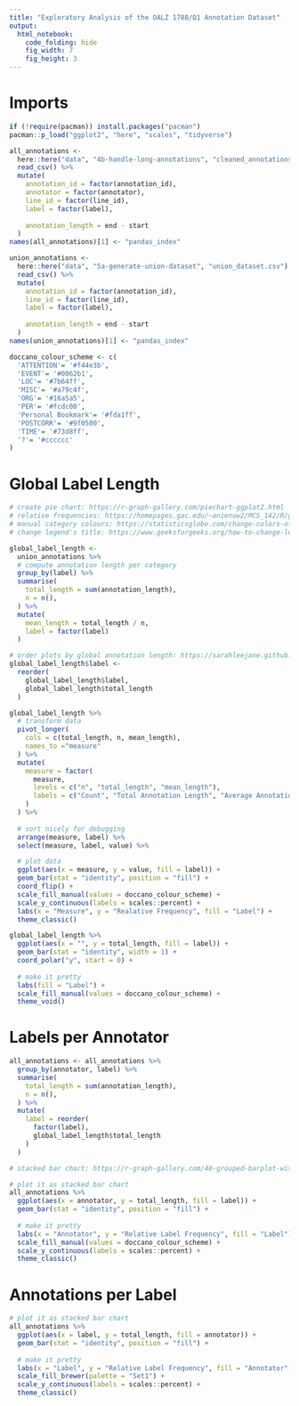 ```yaml
---
title: "Exploratory Analysis of the OALZ 1788/Q1 Annotation Dataset"
output: 
  html_notebook: 
    code_folding: hide
    fig_width: 7
    fig_height: 3
---
```




# Imports
```r
if (!require(pacman)) install.packages("pacman")
pacman::p_load("ggplot2", "here", "scales", "tidyverse")
```

```r
all_annotations <-
  here::here("data", "4b-handle-long-annotations", "cleaned_annotations.csv") %>%
  read_csv() %>%
  mutate(
    annotation_id = factor(annotation_id),
    annotator = factor(annotator),
    line_id = factor(line_id),
    label = factor(label),
    
    annotation_length = end - start
  )
names(all_annotations)[1] <- "pandas_index"
```  

```r
union_annotations <-
  here::here("data", "5a-generate-union-dataset", "union_dataset.csv") %>%
  read_csv() %>%
  mutate(
    annotation_id = factor(annotation_id),
    line_id = factor(line_id),
    label = factor(label),
    
    annotation_length = end - start
  )
names(union_annotations)[1] <- "pandas_index"
```

```r
doccano_colour_scheme <- c(
  'ATTENTION'= '#f44e3b',
  'EVENT'= '#0062b1',
  'LOC'= '#7b64ff',
  'MISC'= '#a79c4f',
  'ORG'= '#16a5a5',
  'PER'= '#fcdc00',
  'Personal Bookmark'= '#fda1ff',
  'POSTCORR'= '#9f0500',
  'TIME'= '#73d8ff',
  '?'= '#cccccc'
)
```





# Global Label Length
```r
# create pie chart: https://r-graph-gallery.com/piechart-ggplot2.html
# relative frequencies: https://homepages.gac.edu/~anienow2/MCS_142/R/ggplot2-barchart.html --> set aes(x = "")
# manual category colours: https://statisticsglobe.com/change-colors-of-bars-in-ggplot2-barchart-in-r
# change legend's title: https://www.geeksforgeeks.org/how-to-change-legend-title-in-ggplot2-in-r/

global_label_length <-
  union_annotations %>%
  # compute annotation length per category
  group_by(label) %>%
  summarise(
    total_length = sum(annotation_length),
    n = n(),
  ) %>%
  mutate(
    mean_length = total_length / n,
    label = factor(label)
  )

# order plots by global annotation length: https://sarahleejane.github.io/learning/r/2014/09/17/ordering-factors-by-another-column-with-R.html
global_label_length$label <-
  reorder(
    global_label_length$label,
    global_label_length$total_length
  )
```

```r
global_label_length %>%
  # transform data
  pivot_longer(
    cols = c(total_length, n, mean_length),
    names_to ="measure"
  ) %>%
  mutate(
    measure = factor(
      measure,
      levels = c("n", "total_length", "mean_length"),
      labels = c("Count", "Total Annotation Length", "Average Annotation Length")
    )
  ) %>%
  
  # sort nicely for debugging
  arrange(measure, label) %>%
  select(measure, label, value) %>%

  # plot data
  ggplot(aes(x = measure, y = value, fill = label)) +
  geom_bar(stat = "identity", position = "fill") +
  coord_flip() +
  scale_fill_manual(values = doccano_colour_scheme) +
  scale_y_continuous(labels = scales::percent) +
  labs(x = "Measure", y = "Realative Frequency", fill = "Label") +
  theme_classic()
```


```r
global_label_length %>%
  ggplot(aes(x = "", y = total_length, fill = label)) +
  geom_bar(stat = "identity", width = 1) +
  coord_polar("y", start = 0) +
  
  # make it pretty
  labs(fill = "Label") +
  scale_fill_manual(values = doccano_colour_scheme) +
  theme_void()
```





# Labels per Annotator
```r
all_annotations <- all_annotations %>%
  group_by(annotator, label) %>%
  summarise(
    total_length = sum(annotation_length),
    n = n(),
  ) %>%
  mutate(
    label = reorder(
      factor(label),
      global_label_length$total_length
    )
  )
```


```r
# stacked bar chart: https://r-graph-gallery.com/48-grouped-barplot-with-ggplot2 --> position = "fill"

# plot it as stacked bar chart
all_annotations %>%
  ggplot(aes(x = annotator, y = total_length, fill = label)) +
  geom_bar(stat = "identity", position = "fill") +
  
  # make it pretty
  labs(x = "Annotator", y = "Relative Label Frequency", fill = "Label") +
  scale_fill_manual(values = doccano_colour_scheme) +
  scale_y_continuous(labels = scales::percent) +
  theme_classic()
```

# Annotations per Label
```r
# plot it as stacked bar chart
all_annotations %>%
  ggplot(aes(x = label, y = total_length, fill = annotator)) +
  geom_bar(stat = "identity", position = "fill") +
  
  # make it pretty
  labs(x = "Label", y = "Relative Label Frequency", fill = "Annotator") +
  scale_fill_brewer(palette = "Set1") +
  scale_y_continuous(labels = scales::percent) +
  theme_classic()
```





